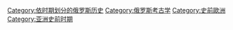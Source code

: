 [[Category:依时期划分的俄罗斯历史|Category:依时期划分的俄罗斯历史]]
[[Category:俄罗斯考古学|Category:俄罗斯考古学]]
[[Category:史前歐洲|Category:史前歐洲]]
[[Category:亚洲史前时期|Category:亚洲史前时期]]